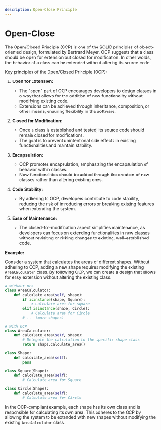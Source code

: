 ```yaml
---
description: Open-Close Principle
---
```


# Open-Close

The Open/Closed Principle (OCP) is one of the SOLID principles of object-oriented design, formulated by Bertrand Meyer. OCP suggests that a class should be open for extension but closed for modification. In other words, the behavior of a class can be extended without altering its source code.

Key principles of the Open/Closed Principle (OCP):

1. **Open for Extension:**
   - The "open" part of OCP encourages developers to design classes in a way that allows for the addition of new functionality without modifying existing code.
   - Extensions can be achieved through inheritance, composition, or other means, ensuring flexibility in the software.

2. **Closed for Modification:**
   - Once a class is established and tested, its source code should remain closed for modifications.
   - The goal is to prevent unintentional side effects in existing functionalities and maintain stability.

3. **Encapsulation:**
   - OCP promotes encapsulation, emphasizing the encapsulation of behavior within classes.
   - New functionalities should be added through the creation of new classes rather than altering existing ones.

4. **Code Stability:**
   - By adhering to OCP, developers contribute to code stability, reducing the risk of introducing errors or breaking existing features when extending the system.

5. **Ease of Maintenance:**
   - The closed-for-modification aspect simplifies maintenance, as developers can focus on extending functionalities in new classes without revisiting or risking changes to existing, well-established code.

**Example:**

Consider a system that calculates the areas of different shapes. Without adhering to OCP, adding a new shape requires modifying the existing `AreaCalculator` class. By following OCP, we can create a design that allows for easy extension without altering the existing class.

```python
# Without OCP
class AreaCalculator:
    def calculate_area(self, shape):
        if isinstance(shape, Square):
            # Calculate area for Square
        elif isinstance(shape, Circle):
            # Calculate area for Circle
        # ... (more shapes)

# With OCP
class AreaCalculator:
    def calculate_area(self, shape):
        # Delegate the calculation to the specific shape class
        return shape.calculate_area()

class Shape:
    def calculate_area(self):
        pass

class Square(Shape):
    def calculate_area(self):
        # Calculate area for Square

class Circle(Shape):
    def calculate_area(self):
        # Calculate area for Circle
```

In the OCP-compliant example, each shape has its own class and is responsible for calculating its own area. This adheres to the OCP by allowing the system to be extended with new shapes without modifying the existing `AreaCalculator` class.
